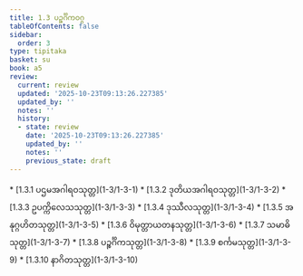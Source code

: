 ```yaml
---
title: 1.3 ပဉ္စင်္ဂိကဝဂ္ဂ
tableOfContents: false
sidebar:
  order: 3
type: tipitaka
basket: su
book: a5
review:
  current: review
  updated: '2025-10-23T09:13:26.227385'
  updated_by: ''
  notes: ''
  history:
  - state: review
    date: '2025-10-23T09:13:26.227385'
    updated_by: ''
    notes: ''
    previous_state: draft
---
```



<ReviewStatus review={frontmatter.review} showDetails={true} />

<HypothesisAnnotation frontmatter={frontmatter} />

<DynamicBreadcrumb />



<TableOfContents book="a5" section="1.3">
* [1.3.1 ပဌမအဂါရဝသုတ္တ](1-3/1-3-1)
* [1.3.2 ဒုတိယအဂါရဝသုတ္တ](1-3/1-3-2)
* [1.3.3 ဥပက္ကိလေသသုတ္တ](1-3/1-3-3)
* [1.3.4 ဒုဿီလသုတ္တ](1-3/1-3-4)
* [1.3.5 အနုဂ္ဂဟိတသုတ္တ](1-3/1-3-5)
* [1.3.6 ဝိမုတ္တာယတနသုတ္တ](1-3/1-3-6)
* [1.3.7 သမာဓိသုတ္တ](1-3/1-3-7)
* [1.3.8 ပဉ္စင်္ဂိကသုတ္တ](1-3/1-3-8)
* [1.3.9 စင်္ကမသုတ္တ](1-3/1-3-9)
* [1.3.10 နာဂိတသုတ္တ](1-3/1-3-10)
</TableOfContents>